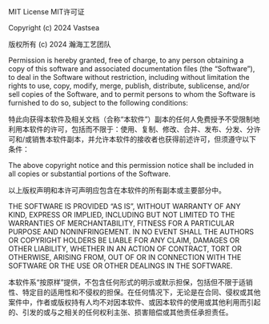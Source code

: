 
<Space h={20}/>
<Center>
    <Title>开源许可证</Title>
</Center>

MIT License
MIT许可证

Copyright (c) 2024 Vastsea

版权所有 (c) 2024 瀚海工艺团队

Permission is hereby granted, free of charge, to any person obtaining a copy of this software and associated documentation files (the “Software”), to deal in the Software without restriction, including without limitation the rights to use, copy, modify, merge, publish, distribute, sublicense, and/or sell copies of the Software, and to permit persons to whom the Software is furnished to do so, subject to the following conditions:

特此向获得本软件及相关文档（合称“本软件”）副本的任何人免费授予不受限制地利用本软件的许可，包括而不限于：使用、复制、修改、合并、发布、分发、分许可和/或销售本软件副本，并允许本软件的接收者也获得前述许可，但须遵守以下条件：

The above copyright notice and this permission notice shall be included in all copies or substantial portions of the Software.

以上版权声明和本许可声明应包含在本软件的所有副本或主要部分中。

THE SOFTWARE IS PROVIDED “AS IS”, WITHOUT WARRANTY OF ANY KIND, EXPRESS OR IMPLIED, INCLUDING BUT NOT LIMITED TO THE WARRANTIES OF MERCHANTABILITY, FITNESS FOR A PARTICULAR PURPOSE AND NONINFRINGEMENT. IN NO EVENT SHALL THE AUTHORS OR COPYRIGHT HOLDERS BE LIABLE FOR ANY CLAIM, DAMAGES OR OTHER LIABILITY, WHETHER IN AN ACTION OF CONTRACT, TORT OR OTHERWISE, ARISING FROM, OUT OF OR IN CONNECTION WITH THE SOFTWARE OR THE USE OR OTHER DEALINGS IN THE SOFTWARE.

本软件系“按原样”提供，不包含任何形式的明示或默示担保，包括但不限于适销性、特定目的适用性和不侵权的担保。在任何情况下，无论是在合同、侵权或其他案件中，作者或版权持有人均不对因本软件、或因本软件的使用或其他利用而引起的、引发的或与之相关的任何权利主张、损害赔偿或其他责任承担责任。
